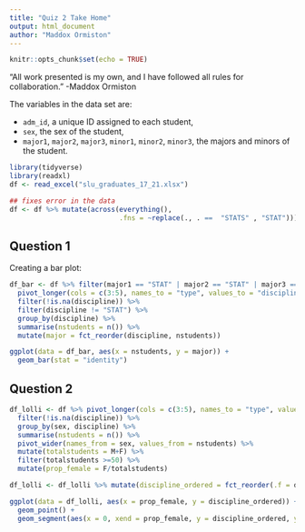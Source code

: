 ```yaml
---
title: "Quiz 2 Take Home"
output: html_document
author: "Maddox Ormiston"
---
```


```r
knitr::opts_chunk$set(echo = TRUE)
```

“All work presented is my own, and I have followed all rules for collaboration.” -Maddox Ormiston

The variables in the data set are:

* `adm_id`, a unique ID assigned to each student,
* `sex`, the sex of the student,
* `major1`, `major2`, `major3`, `minor1`, `minor2`, `minor3`, the majors and minors of the student.

```r
library(tidyverse)
library(readxl)
df <- read_excel("slu_graduates_17_21.xlsx")

## fixes error in the data
df <- df %>% mutate(across(everything(),
                           .fns = ~replace(., . ==  "STATS" , "STAT")))
```

## Question 1

Creating a bar plot:

```r
df_bar <- df %>% filter(major1 == "STAT" | major2 == "STAT" | major3 == "STAT") %>% 
  pivot_longer(cols = c(3:5), names_to = "type", values_to = "discipline") %>%
  filter(!is.na(discipline)) %>% 
  filter(discipline != "STAT") %>% 
  group_by(discipline) %>% 
  summarise(nstudents = n()) %>% 
  mutate(major = fct_reorder(discipline, nstudents))

ggplot(data = df_bar, aes(x = nstudents, y = major)) + 
  geom_bar(stat = "identity")
```

## Question 2

```r
df_lolli <- df %>% pivot_longer(cols = c(3:5), names_to = "type", values_to = "discipline") %>%
  filter(!is.na(discipline)) %>% 
  group_by(sex, discipline) %>% 
  summarise(nstudents = n()) %>% 
  pivot_wider(names_from = sex, values_from = nstudents) %>% 
  mutate(totalstudents = M+F) %>% 
  filter(totalstudents >=50) %>% 
  mutate(prop_female = F/totalstudents)

df_lolli <- df_lolli %>% mutate(discipline_ordered = fct_reorder(.f = discipline, .x = prop_female))

ggplot(data = df_lolli, aes(x = prop_female, y = discipline_ordered)) + 
  geom_point() + 
  geom_segment(aes(x = 0, xend = prop_female, y = discipline_ordered, yend = discipline_ordered))
```

